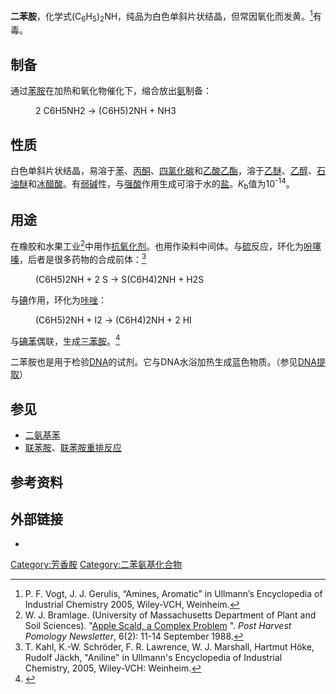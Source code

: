 {{distinguish|二氨基苯}}
{{Chembox
| Name = 二苯胺
| NameEn = Diphenylamine
| ImageFile = Diphenylamine 200.svg
| ImageSize = 
| ImageFile2 = Diphenylamine sample.jpg
| IUPACName = 
| IUPACNameZh = 
| OtherNames = 
| Section1 = {{Chembox Identifiers
| ChEBI_Ref = {{ebicite|correct|EBI}}
| ChEBI = 4640
| SMILES = c1ccc(cc1)Nc2ccccc2
| ChemSpiderID_Ref = {{chemspidercite|correct|chemspider}}
| ChemSpiderID = 11003
| UNII_Ref = {{fdacite|correct|FDA}}
| UNII = 9N3CBB0BIQ
| KEGG_Ref = {{keggcite|correct|kegg}}
| KEGG = C11016
| InChI = 1/C12H11N/c1-3-7-11(8-4-1)13-12-9-5-2-6-10-12/h1-10,13H
| InChIKey = DMBHHRLKUKUOEG-UHFFFAOYAJ
| ChEMBL_Ref = {{ebicite|correct|EBI}}
| ChEMBL = 38688
| StdInChI_Ref = {{stdinchicite|correct|chemspider}}
| StdInChI = 1S/C12H11N/c1-3-7-11(8-4-1)13-12-9-5-2-6-10-12/h1-10,13H
| StdInChIKey_Ref = {{stdinchicite|correct|chemspider}}
| StdInChIKey = DMBHHRLKUKUOEG-UHFFFAOYSA-N
| Abbreviations = DPA
| CASNo_Ref = {{cascite|correct|CAS}}
| CASNo = 122-39-4
| RTECS = 9
}}
| Section2 = {{Chembox Properties
|   Formula = C<sub>12</sub>H<sub>11</sub>N 
|   MolarMass = 169.23 
|   Appearance = 白色结晶
|   Density = 1.2 g/cm³
|   MeltingPt = 53
|   Melting_notes =
|   BoilingPt = 302
|   Boiling_notes = 
|   Solubility = 微溶
|   SolubleOther = 
|   Solvent = 
|   pKa = 
|   pKb = }}
| Section7 = {{Chembox Hazards
|   EUClass = 
|   EUIndex = 
|   MainHazards = 有毒，可能有致癌性<br />和致诱变性
|   NFPA-H = 3
|   NFPA-F = 1
|   NFPA-R = 0
|   NFPA-O =
|   RPhrases = {{R23}}, {{R24}}, {{R25}}, {{R33}}, {{R50}}, {{R53}}
|   SPhrases = {{S36}}, {{S37}}, {{S45}}, {{S60}}, {{S61}}
|   RSPhrases =
|   FlashPt = 152
|   Autoignition = 
|   ExploLimits = 
|   PEL = }}
}}

'''二苯胺'''，化学式(C<sub>6</sub>H<sub>5</sub>)<sub>2</sub>NH，纯品为白色单斜片状结晶，但常因氧化而发黄。<ref name=Ullmann>P. F. Vogt, J. J. Gerulis, “Amines, Aromatic” in Ullmann’s Encyclopedia of Industrial Chemistry 2005, Wiley-VCH, Weinheim.</ref>有毒。

==制备==
通过[[苯胺|苯胺]]在加热和氧化物催化下，缩合放出[[氨|氨]]制备：
:<chem>2 C6H5NH2 -> (C6H5)2NH + NH3</chem>

==性质==
白色单斜片状结晶，易溶于[[苯|苯]]、[[丙酮|丙酮]]、[[四氯化碳|四氯化碳]]和[[乙酸乙酯|乙酸乙酯]]，溶于[[乙醚|乙醚]]、[[乙醇|乙醇]]、[[石油醚|石油醚]]和[[冰醋酸|冰醋酸]]。有[[弱碱|弱碱]]性，与[[强酸|强酸]]作用生成可溶于水的[[盐|盐]]。''K''<sub>b</sub>值为10<sup>-14</sup>。

==用途==
在橡胶和水果工业<ref>W. J. Bramlage. (University of Massachusetts Department of Plant and Soil Sciences). "[http://postharvest.tfrec.wsu.edu/pgDisplay.php?article=N6I2C Apple Scald, a Complex Problem] {{Wayback|url=http://postharvest.tfrec.wsu.edu/pgDisplay.php?article=N6I2C |date=20090315090439 }}". ''Post Harvest Pomology Newsletter'', 6(2): 11-14
September 1988.</ref>中用作[[抗氧化剂|抗氧化剂]]。也用作染料中间体。与[[硫|硫]]反应，环化为[[吩噻嗪|吩噻嗪]]，后者是很多药物的合成前体：<ref>T. Kahl, K.-W. Schröder, F. R. Lawrence, W. J. Marshall, Hartmut Höke, Rudolf Jäckh, "Aniline" in Ullmann's Encyclopedia of Industrial Chemistry, 2005, Wiley-VCH: Weinheim.</ref>
:<chem>(C6H5)2NH + 2 S -> S(C6H4)2NH + H2S</chem>

与[[碘|碘]]作用，环化为[[咔唑|咔唑]]：
:<chem>(C6H5)2NH + I2 -> (C6H4)2NH + 2 HI</chem>

与[[碘苯|碘苯]]偶联，生成[[三苯胺|三苯胺]]。<ref>{{OrgSynth | author = F. D. Hager| title = Triphenylamine| collvol = 1 | collvolpages = 544 | year = 1941 | prep = CV1P0544}}</ref>

二苯胺也是用于检验[[DNA|DNA]]的试剂。它与DNA水浴加热生成蓝色物质。（参见[[DNA提取|DNA提取]]）

==参见==
*[[二氨基苯|二氨基苯]]
*[[联苯胺|联苯胺]]、[[联苯胺重排反应|联苯胺重排反应]]

==参考资料==
<div class="references-small">
<references/>
</div>

==外部链接==
*{{ICSC|0466|04}}

[[Category:芳香胺|Category:芳香胺]]
[[Category:二苯氨基化合物|Category:二苯氨基化合物]]